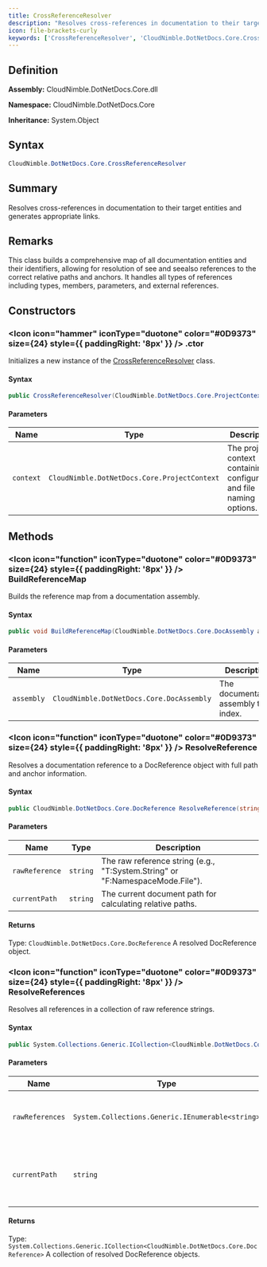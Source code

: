 ```yaml
---
title: CrossReferenceResolver
description: "Resolves cross-references in documentation to their target entities and generates appropriate links."
icon: file-brackets-curly
keywords: ['CrossReferenceResolver', 'CloudNimble.DotNetDocs.Core.CrossReferenceResolver', 'CloudNimble.DotNetDocs.Core', 'class', 'System.Object']
---
```


## Definition

**Assembly:** CloudNimble.DotNetDocs.Core.dll

**Namespace:** CloudNimble.DotNetDocs.Core

**Inheritance:** System.Object

## Syntax

```csharp
CloudNimble.DotNetDocs.Core.CrossReferenceResolver
```

## Summary

Resolves cross-references in documentation to their target entities and generates appropriate links.

## Remarks

This class builds a comprehensive map of all documentation entities and their identifiers,
            allowing for resolution of see and seealso references to the correct relative paths and anchors.
            It handles all types of references including types, members, parameters, and external references.

## Constructors

### <Icon icon="hammer" iconType="duotone" color="#0D9373" size={24} style={{ paddingRight: '8px' }} />  .ctor

Initializes a new instance of the [CrossReferenceResolver](/api-reference/CloudNimble/DotNetDocs/Core/CrossReferenceResolver) class.

#### Syntax

```csharp
public CrossReferenceResolver(CloudNimble.DotNetDocs.Core.ProjectContext context)
```

#### Parameters

| Name | Type | Description |
|------|------|-------------|
| `context` | `CloudNimble.DotNetDocs.Core.ProjectContext` | The project context containing configuration and file naming options. |

## Methods

### <Icon icon="function" iconType="duotone" color="#0D9373" size={24} style={{ paddingRight: '8px' }} />  BuildReferenceMap

Builds the reference map from a documentation assembly.

#### Syntax

```csharp
public void BuildReferenceMap(CloudNimble.DotNetDocs.Core.DocAssembly assembly)
```

#### Parameters

| Name | Type | Description |
|------|------|-------------|
| `assembly` | `CloudNimble.DotNetDocs.Core.DocAssembly` | The documentation assembly to index. |

### <Icon icon="function" iconType="duotone" color="#0D9373" size={24} style={{ paddingRight: '8px' }} />  ResolveReference

Resolves a documentation reference to a DocReference object with full path and anchor information.

#### Syntax

```csharp
public CloudNimble.DotNetDocs.Core.DocReference ResolveReference(string rawReference, string currentPath)
```

#### Parameters

| Name | Type | Description |
|------|------|-------------|
| `rawReference` | `string` | The raw reference string (e.g., "T:System.String" or "F:NamespaceMode.File"). |
| `currentPath` | `string` | The current document path for calculating relative paths. |

#### Returns

Type: `CloudNimble.DotNetDocs.Core.DocReference`
A resolved DocReference object.

### <Icon icon="function" iconType="duotone" color="#0D9373" size={24} style={{ paddingRight: '8px' }} />  ResolveReferences

Resolves all references in a collection of raw reference strings.

#### Syntax

```csharp
public System.Collections.Generic.ICollection<CloudNimble.DotNetDocs.Core.DocReference> ResolveReferences(System.Collections.Generic.IEnumerable<string> rawReferences, string currentPath)
```

#### Parameters

| Name | Type | Description |
|------|------|-------------|
| `rawReferences` | `System.Collections.Generic.IEnumerable<string>` | The collection of raw reference strings. |
| `currentPath` | `string` | The current document path for calculating relative paths. |

#### Returns

Type: `System.Collections.Generic.ICollection<CloudNimble.DotNetDocs.Core.DocReference>`
A collection of resolved DocReference objects.

